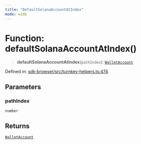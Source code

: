 ```yaml
---
title: "DefaultSolanaAccountAtIndex"
mode: wide
---
```

  
# Function: defaultSolanaAccountAtIndex()

> **defaultSolanaAccountAtIndex**(`pathIndex`): [`WalletAccount`](../WalletAccount/readme)

Defined in: [sdk-browser/src/turnkey-helpers.ts:474](https://github.com/tkhq/sdk/blob/main/packages/sdk-browser/src/turnkey-helpers.ts#L474)

## Parameters

### pathIndex

`number`

## Returns

[`WalletAccount`](../WalletAccount/readme)
